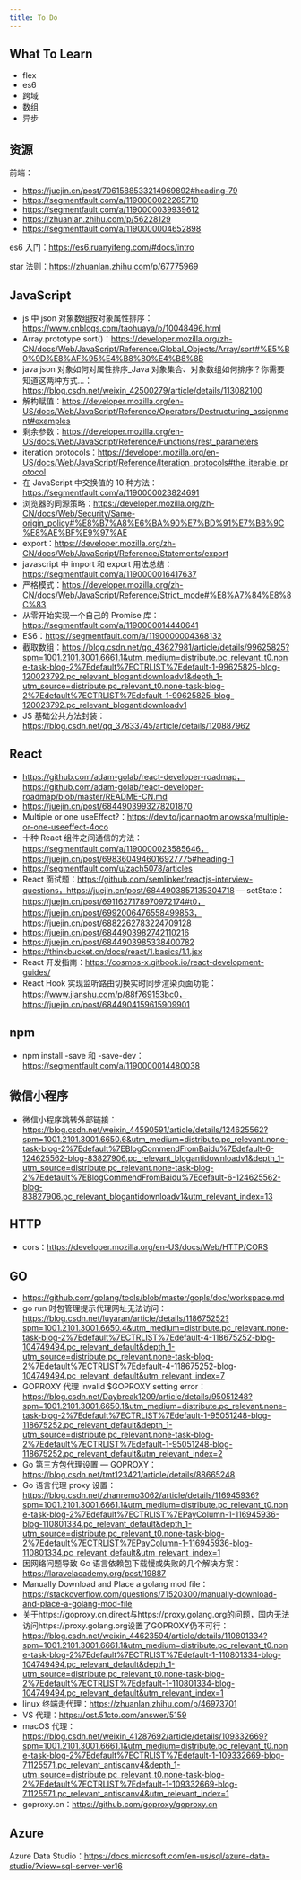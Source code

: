```yaml
---
title: To Do
---
```


## What To Learn

- flex
- es6
- 跨域
- 数组
- 异步

## 资源

前端：

- https://juejin.cn/post/7061588533214969892#heading-79
- https://segmentfault.com/a/1190000022265710
- https://segmentfault.com/a/1190000039939612
- https://zhuanlan.zhihu.com/p/56228129
- https://segmentfault.com/a/1190000004652898

es6 入门：https://es6.ruanyifeng.com/#docs/intro

star 法则：https://zhuanlan.zhihu.com/p/67775969

## JavaScript

- js 中 json 对象数组按对象属性排序：https://www.cnblogs.com/taohuaya/p/10048496.html
- Array.prototype.sort()：https://developer.mozilla.org/zh-CN/docs/Web/JavaScript/Reference/Global_Objects/Array/sort#%E5%B0%9D%E8%AF%95%E4%B8%80%E4%B8%8B
- java json 对象如何对属性排序\_Java 对象集合、对象数组如何排序？你需要知道这两种方式...：https://blog.csdn.net/weixin_42500279/article/details/113082100
- 解构赋值：https://developer.mozilla.org/en-US/docs/Web/JavaScript/Reference/Operators/Destructuring_assignment#examples
- 剩余参数：https://developer.mozilla.org/en-US/docs/Web/JavaScript/Reference/Functions/rest_parameters
- iteration protocols：https://developer.mozilla.org/en-US/docs/Web/JavaScript/Reference/Iteration_protocols#the_iterable_protocol
- 在 JavaScript 中交换值的 10 种方法：https://segmentfault.com/a/1190000023824691
- 浏览器的同源策略：https://developer.mozilla.org/zh-CN/docs/Web/Security/Same-origin_policy#%E8%B7%A8%E6%BA%90%E7%BD%91%E7%BB%9C%E8%AE%BF%E9%97%AE
- export：https://developer.mozilla.org/zh-CN/docs/Web/JavaScript/Reference/Statements/export
- javascript 中 import 和 export 用法总结：https://segmentfault.com/a/1190000016417637
- 严格模式：https://developer.mozilla.org/zh-CN/docs/Web/JavaScript/Reference/Strict_mode#%E8%A7%84%E8%8C%83
- 从零开始实现一个自己的 Promise 库：https://segmentfault.com/a/1190000014440641
- ES6：https://segmentfault.com/a/1190000004368132
- 截取数组：https://blog.csdn.net/qq_43627981/article/details/99625825?spm=1001.2101.3001.6661.1&utm_medium=distribute.pc_relevant_t0.none-task-blog-2%7Edefault%7ECTRLIST%7Edefault-1-99625825-blog-120023792.pc_relevant_blogantidownloadv1&depth_1-utm_source=distribute.pc_relevant_t0.none-task-blog-2%7Edefault%7ECTRLIST%7Edefault-1-99625825-blog-120023792.pc_relevant_blogantidownloadv1
- JS 基础公共方法封装：https://blog.csdn.net/qq_37833745/article/details/120887962

## React

- https://github.com/adam-golab/react-developer-roadmap，https://github.com/adam-golab/react-developer-roadmap/blob/master/README-CN.md
- https://juejin.cn/post/6844903993278201870
- Multiple or one useEffect?：https://dev.to/joannaotmianowska/multiple-or-one-useeffect-4oco
- 十种 React 组件之间通信的方法：https://segmentfault.com/a/1190000023585646，https://juejin.cn/post/6983604946016927775#heading-1
- https://segmentfault.com/u/zach5078/articles
- React 面试题：https://github.com/semlinker/reactjs-interview-questions，https://juejin.cn/post/6844903857135304718
  — setState：https://juejin.cn/post/6911627178970972174#t0，https://juejin.cn/post/6992006476558499853，https://juejin.cn/post/6882262783224709128
- https://juejin.cn/post/6844903982742110216
- https://juejin.cn/post/6844903985338400782
- https://thinkbucket.cn/docs/react/1.basics/1.1.jsx
- React 开发指南：https://cosmos-x.gitbook.io/react-development-guides/
- React Hook 实现监听路由切换实时同步渲染页面功能：https://www.jianshu.com/p/88f769153bc0，https://juejin.cn/post/6844904159615909901

## npm

- npm install -save 和 -save-dev：https://segmentfault.com/a/1190000014480038

## 微信小程序

- 微信小程序跳转外部链接：https://blog.csdn.net/weixin_44590591/article/details/124625562?spm=1001.2101.3001.6650.6&utm_medium=distribute.pc_relevant.none-task-blog-2%7Edefault%7EBlogCommendFromBaidu%7Edefault-6-124625562-blog-83827906.pc_relevant_blogantidownloadv1&depth_1-utm_source=distribute.pc_relevant.none-task-blog-2%7Edefault%7EBlogCommendFromBaidu%7Edefault-6-124625562-blog-83827906.pc_relevant_blogantidownloadv1&utm_relevant_index=13

## HTTP

- cors：https://developer.mozilla.org/en-US/docs/Web/HTTP/CORS

## GO

- https://github.com/golang/tools/blob/master/gopls/doc/workspace.md
- go run 时包管理提示代理网址无法访问：https://blog.csdn.net/luyaran/article/details/118675252?spm=1001.2101.3001.6650.4&utm_medium=distribute.pc_relevant.none-task-blog-2%7Edefault%7ECTRLIST%7Edefault-4-118675252-blog-104749494.pc_relevant_default&depth_1-utm_source=distribute.pc_relevant.none-task-blog-2%7Edefault%7ECTRLIST%7Edefault-4-118675252-blog-104749494.pc_relevant_default&utm_relevant_index=7
- GOPROXY 代理 invalid $GOPROXY setting error：https://blog.csdn.net/Daybreak1209/article/details/95051248?spm=1001.2101.3001.6650.1&utm_medium=distribute.pc_relevant.none-task-blog-2%7Edefault%7ECTRLIST%7Edefault-1-95051248-blog-118675252.pc_relevant_default&depth_1-utm_source=distribute.pc_relevant.none-task-blog-2%7Edefault%7ECTRLIST%7Edefault-1-95051248-blog-118675252.pc_relevant_default&utm_relevant_index=2
- Go 第三方包代理设置 — GOPROXY：https://blog.csdn.net/tmt123421/article/details/88665248
- Go 语言代理 proxy 设置：https://blog.csdn.net/zhanremo3062/article/details/116945936?spm=1001.2101.3001.6661.1&utm_medium=distribute.pc_relevant_t0.none-task-blog-2%7Edefault%7ECTRLIST%7EPayColumn-1-116945936-blog-110801334.pc_relevant_default&depth_1-utm_source=distribute.pc_relevant_t0.none-task-blog-2%7Edefault%7ECTRLIST%7EPayColumn-1-116945936-blog-110801334.pc_relevant_default&utm_relevant_index=1
- 因网络问题导致 Go 语言依赖包下载慢或失败的几个解决方案：https://laravelacademy.org/post/19887
- Manually Download and Place a golang mod file：https://stackoverflow.com/questions/71520300/manually-download-and-place-a-golang-mod-file
- 关于https://goproxy.cn,direct与https://proxy.golang.org的问题，国内无法访问https://proxy.golang.org设置了GOPROXY仍不可行：https://blog.csdn.net/weixin_44623594/article/details/110801334?spm=1001.2101.3001.6661.1&utm_medium=distribute.pc_relevant_t0.none-task-blog-2%7Edefault%7ECTRLIST%7Edefault-1-110801334-blog-104749494.pc_relevant_default&depth_1-utm_source=distribute.pc_relevant_t0.none-task-blog-2%7Edefault%7ECTRLIST%7Edefault-1-110801334-blog-104749494.pc_relevant_default&utm_relevant_index=1
- linux 终端走代理：https://zhuanlan.zhihu.com/p/46973701
- VS 代理：https://ost.51cto.com/answer/5159
- macOS 代理：https://blog.csdn.net/weixin_41287692/article/details/109332669?spm=1001.2101.3001.6661.1&utm_medium=distribute.pc_relevant_t0.none-task-blog-2%7Edefault%7ECTRLIST%7Edefault-1-109332669-blog-71125571.pc_relevant_antiscanv4&depth_1-utm_source=distribute.pc_relevant_t0.none-task-blog-2%7Edefault%7ECTRLIST%7Edefault-1-109332669-blog-71125571.pc_relevant_antiscanv4&utm_relevant_index=1
- goproxy.cn：https://github.com/goproxy/goproxy.cn

## Azure

Azure Data Studio：https://docs.microsoft.com/en-us/sql/azure-data-studio/?view=sql-server-ver16

